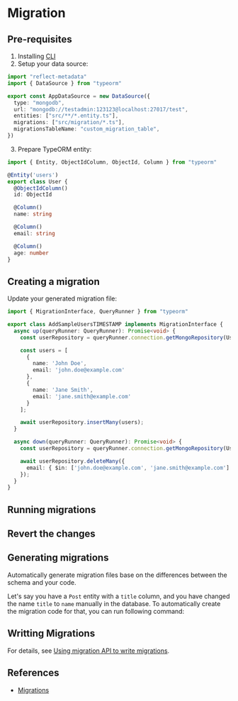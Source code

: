 
# Migration

## Pre-requisites

1. Installing [CLI](cli.md)
2. Setup your data source:
  ```ts title="src/data-source.ts"
  import "reflect-metadata"
  import { DataSource } from "typeorm"

  export const AppDataSource = new DataSource({
    type: "mongodb",
    url: "mongodb://testadmin:123123@localhost:27017/test",
    entities: ["src/**/*.entity.ts"],
    migrations: ["src/migration/*.ts"],
    migrationsTableName: "custom_migration_table",
  })
  ```
3. Prepare TypeORM entity:
  ```ts title="src/entity/user.entity.ts"
  import { Entity, ObjectIdColumn, ObjectId, Column } from "typeorm"

  @Entity('users')
  export class User {
    @ObjectIdColumn()
    id: ObjectId

    @Column()
    name: string

    @Column()
    email: string

    @Column()
    age: number
  }
  ```


## Creating a migration

<PackageManagerTabs command="run typeorm migration:create src/migration/AddSampleUsers" />

Update your generated migration file:
```ts
import { MigrationInterface, QueryRunner } from "typeorm"

export class AddSampleUsersTIMESTAMP implements MigrationInterface {
  async up(queryRunner: QueryRunner): Promise<void> {
    const userRepository = queryRunner.connection.getMongoRepository(User);

    const users = [
      {
        name: 'John Doe',
        email: 'john.doe@example.com'
      },
      {
        name: 'Jane Smith',
        email: 'jane.smith@example.com'
      }
    ];

    await userRepository.insertMany(users);
  }

  async down(queryRunner: QueryRunner): Promise<void> {
    const userRepository = queryRunner.connection.getMongoRepository(User);

    await userRepository.deleteMany({
      email: { $in: ['john.doe@example.com', 'jane.smith@example.com'] }
    });
  }
}
```


## Running migrations

<PackageManagerTabs command="run typeorm migration:run -- -d src/data-source.ts" />

## Revert the changes

<PackageManagerTabs command="run typeorm migration:revert -- -d src/data-source.ts" />


## Generating migrations

Automatically generate migration files base on the differences between the schema and your code.

Let's say you have a `Post` entity with a `title` column, and you have changed the name `title` to `name` manually in the database. To automatically create the migration code for that, you can run following command:

<PackageManagerTabs command="run typeorm migration:generate PostRefactoring -- -d src/data-source.ts" />


## Writting Migrations

For details, see [Using migration API to write migrations](https://typeorm.io/migrations#using-migration-api-to-write-migrations).


## References

- [Migrations](https://typeorm.io/migrations)